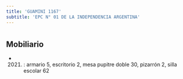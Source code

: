 ```yaml
---
title: 'GUAMINI 1167'
subtitle: 'EPC N° 01 DE LA INDEPENDENCIA ARGENTINA'
---
```


#


## Mobiliario

*  (2021) : armario 5, escritorio 2, mesa pupitre doble 30, pizarrón 2, silla escolar 62 



